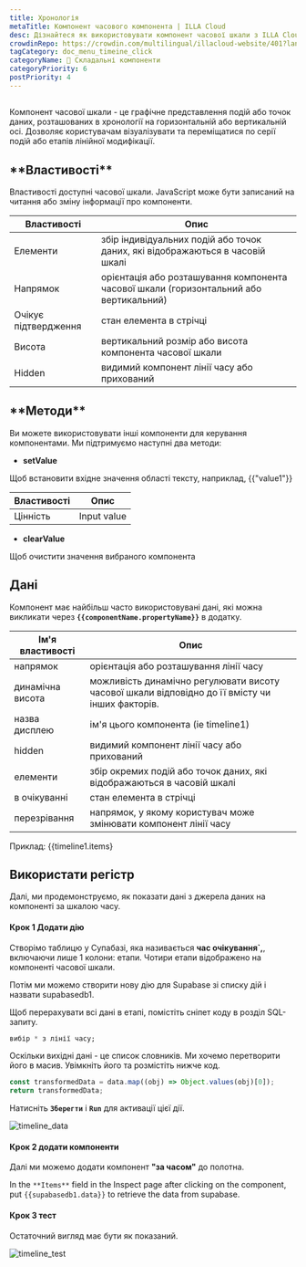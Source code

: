 ```yaml
---
title: Хронологія
metaTitle: Компонент часового компонента | ILLA Cloud
desc: Дізнайтеся як використовувати компонент часової шкали з ILLA Cloud
crowdinRepo: https://crowdin.com/multilingual/illacloud-website/401?languages=uk&filter=basic&value=0
tagCategory: doc_menu_timeine_click
categoryName: 🧬 Складальні компоненти
categoryPriority: 6
postPriority: 4
---
```


## <h2 hidden>Що таке Timeline?</h2>

Компонент часової шкали - це графічне представлення подій або точок даних, розташованих в хронології на горизонтальній або вертикальній осі. Дозволяє користувачам візуалізувати та переміщатися по серії подій або етапів лінійної модифікації.

## \***\*Властивості\*\***

Властивості доступні часової шкали. JavaScript може бути записаний на читання або зміну інформації про компоненти.

| Властивості             | Опис                                                                                            |
| ----------------------- | ----------------------------------------------------------------------------------------------- |
| Елементи                | збір індивідуальних подій або точок даних, які відображаються в часовій шкалі                   |
| Напрямок                | орієнтація або розташування компонента часової шкали (горизонтальний або вертикальний)          |
| Очікує підтвердження    | стан елемента в стрічці                                                                         |
| Висота                  | вертикальний розмір або висота компонента часової шкали                                         |
| Hidden                  | видимий компонент лінії часу або прихований                                                     |

## \***\*Методи\*\***

Ви можете використовувати інші компоненти для керування компонентами. Ми підтримуємо наступні два методи:

-   **setValue**

Щоб встановити вхідне значення області тексту, наприклад, {{"value1"}}

| Властивості   | Опис        |
| ------------- | ----------- |
| Цінність      | Input value |

-   **clearValue**

Щоб очистити значення вибраного компонента

## Дані

Компонент має найбільш часто використовувані дані, які можна викликати через **`{{componentName.propertyName}}`** в додатку.

| Ім'я властивості     | Опис                                                                                                 |
| -------------------- | ---------------------------------------------------------------------------------------------------- |
| напрямок             | орієнтація або розташування лінії часу                                                               |
| динамічна висота     | можливість динамічно регулювати висоту часової шкали відповідно до її вмісту чи інших факторів.      |
| назва дисплею        | ім'я цього компонента (ie timeline1)                                                                 |
| hidden               | видимий компонент лінії часу або прихований                                                          |
| елементи             | збір окремих подій або точок даних, які відображаються в часовій шкалі                               |
| в очікуванні         | стан елемента в стрічці                                                                              |
| перезрівання         | напрямок, у якому користувач може змінювати компонент лінії часу                                     |

Приклад: {{timeline1.items}

## Використати регістр

Далі, ми продемонструємо, як показати дані з джерела даних на компоненті за шкалою часу.

#### Крок 1 Додати дію

Створімо таблицю у Супабазі, яка називається **час очікування\`,**, включаючи лише 1 колони: етапи. Чотири етапи відображено на компоненті часової шкали.

Потім ми можемо створити нову дію для Supabase зі списку дій і назвати supabasedb1.

Щоб перерахувати всі дані в етапі, помістіть сніпет коду в розділ SQL-запиту.

```sql
вибір * з лінії часу;
```

Оскільки вихідні дані - це список словників. Ми хочемо перетворити його в масив. Увімкніть його та розмістіть нижче код.

```jsx
const transformedData = data.map((obj) => Object.values(obj)[0]);
return transformedData;
```

Натисніть **`Зберегти`** і **`Run`** для активації цієї дії.

![timeline_data](https://cdn.illacloud.com/official-website/img/official-site/components/timeline_data.jpg)

#### Крок 2 додати компоненти

Далі ми можемо додати компонент **"за часом"** до полотна.

In the `**Items**` field in the Inspect page after clicking on the component, put `{{supabasedb1.data}}` to retrieve the data from supabase.

#### Крок 3 тест

Остаточний вигляд має бути як показаний.

![timeline_test](https://cdn.illacloud.com/official-website/img/official-site/components/timeline_test.jpg)
